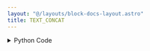```yaml
---
layout: "@/layouts/block-docs-layout.astro"
title: TEXT_CONCAT
---
```



<PythonDocsDisplay docstring={docstring} />
<AppDisplay app={app} blockName="TEXT_CONCAT" client:visible />

<details>
<summary>Python Code</summary>
```python
from flojoy import TextBlob, flojoy
from typing import Literal


@flojoy
def TEXT_CONCAT(
    a: TextBlob,
    b: TextBlob,
    delimiter: Literal[
        "space", "comma", "semicolon", "colon", "new line", "none"
    ] = "space",
) -> TextBlob:
    """The TEXT_CONCAT node takes in two TextBlob DataContainer type and concatenates the text string.

    Inputs
    ------
    a: TextBlob
        The input text to be concatenated to input b

    b: TextBlob
        The input text to be concatenated to input a

    Parameters
    ----------
    delimiter: "space" | "comma" | "semicolon" | "colon" | "new line" | "none", default="space"
        Select the delimiter to place between two text.

    Returns
    -------
    TextBlob
       The text result from concatenation.
    """

    delim: str = None
    match delimiter:
        case "space":
            delim = " "
        case "comma":
            delim = ","
        case "semicolon":
            delim = ";"
        case "colon":
            delim = ":"
        case "new line":
            delim = "\n"
        case "none":
            delim = ""

    return TextBlob(text_blob=delim.join([a.text_blob, b.text_blob]))

```
[Find this Flojoy Block on GitHub](https://github.com/flojoy-ai/blocks/blob/main/blocks/TRANSFORMERS/TEXT_MANIPULATION/TEXT_CONCAT/TEXT_CONCAT.py)
</details>


## Example
